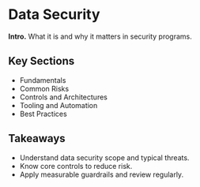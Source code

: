 # Data Security

**Intro.** What it is and why it matters in security programs.

## Key Sections
- Fundamentals
- Common Risks
- Controls and Architectures
- Tooling and Automation
- Best Practices

## Takeaways
- Understand data security scope and typical threats.
- Know core controls to reduce risk.
- Apply measurable guardrails and review regularly.
